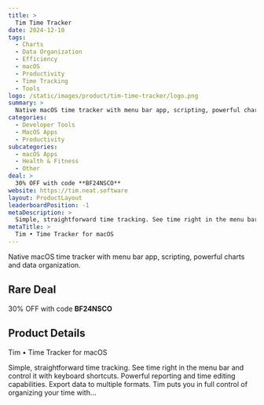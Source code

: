 ```yaml
---
title: >
  Tim Time Tracker
date: 2024-12-10
tags:
  - Charts
  - Data Organization
  - Efficiency
  - macOS
  - Productivity
  - Time Tracking
  - Tools
logo: /static/images/product/tim-time-tracker/logo.png
summary: >
  Native macOS time tracker with menu bar app, scripting, powerful charts and data organization.
categories:
  - Developer Tools
  - MacOS Apps
  - Productivity
subcategories:
  - macOS Apps
  - Health & Fitness
  - Other
deal: >
  30% OFF with code **BF24NSCO**
website: https://tim.neat.software
layout: ProductLayout
leaderboardPosition: -1
metaDescription: >
  Simple, straightforward time tracking. See time right in the menu bar and control it with keyboard shortcuts. Powerful reporting and time editing capabilities. Export data to multiple formats. Tim puts you in full control of organizing your time with…
metaTitle: >
  Tim • Time Tracker for macOS
---
```

Native macOS time tracker with menu bar app, scripting, powerful charts and data organization.

## Rare Deal

30% OFF with code **BF24NSCO**

## Product Details

Tim • Time Tracker for macOS

Simple, straightforward time tracking. See time right in the menu bar and control it with keyboard shortcuts. Powerful reporting and time editing capabilities. Export data to multiple formats. Tim puts you in full control of organizing your time with…
